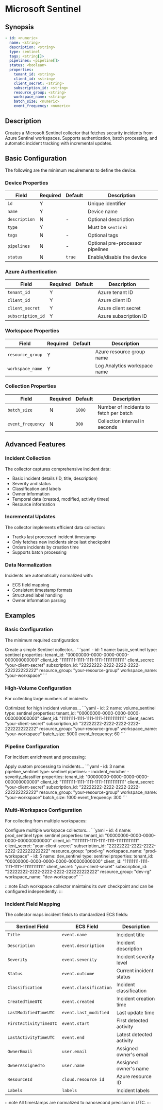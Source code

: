 # Microsoft Sentinel

## Synopsis

```yaml
- id: <numeric>
  name: <string>
  description: <string>
  type: sentinel
  tags: <string[]>
  pipelines: <pipeline[]>
  status: <boolean>
  properties:
    tenant_id: <string>
    client_id: <string>
    client_secret: <string>
    subscription_id: <string>
    resource_group: <string>
    workspace_name: <string>
    batch_size: <numeric>
    event_frequency: <numeric>
```

## Description

Creates a Microsoft Sentinel collector that fetches security incidents from Azure Sentinel workspaces. Supports authentication, batch processing, and automatic incident tracking with incremental updates.

## Basic Configuration

The following are the minimum requirements to define the device.

### Device Properties

|Field|Required|Default|Description|
|---|---|---|---|
|`id`|Y||Unique identifier|
|`name`|Y||Device name|
|`description`|N|-|Optional description|
|`type`|Y||Must be `sentinel`|
|`tags`|N|-|Optional tags|
|`pipelines`|N|-|Optional pre-processor pipelines|
|`status`|N|`true`|Enable/disable the device|

### Azure Authentication

|Field|Required|Default|Description|
|---|---|---|---|
|`tenant_id`|Y||Azure tenant ID|
|`client_id`|Y||Azure client ID|
|`client_secret`|Y||Azure client secret|
|`subscription_id`|Y||Azure subscription ID|

### Workspace Properties

|Field|Required|Default|Description|
|---|---|---|---|
|`resource_group`|Y||Azure resource group name|
|`workspace_name`|Y||Log Analytics workspace name|

### Collection Properties

|Field|Required|Default|Description|
|---|---|---|---|
|`batch_size`|N|`1000`|Number of incidents to fetch per batch|
|`event_frequency`|N|`300`|Collection interval in seconds|

## Advanced Features

### Incident Collection

The collector captures comprehensive incident data:
- Basic incident details (ID, title, description)
- Severity and status
- Classification and labels
- Owner information
- Temporal data (created, modified, activity times)
- Resource information

### Incremental Updates

The collector implements efficient data collection:
- Tracks last processed incident timestamp
- Only fetches new incidents since last checkpoint
- Orders incidents by creation time
- Supports batch processing

### Data Normalization

Incidents are automatically normalized with:
- ECS field mapping
- Consistent timestamp formats
- Structured label handling
- Owner information parsing

## Examples

### Basic Configuration

The minimum required configuration:

<ExampleGrid>
  <CommentCol>
    Create a simple Sentinel collector...
  </CommentCol>
  <CodeCol>
    ```yaml
    - id: 1
      name: basic_sentinel
      type: sentinel
      properties:
        tenant_id: "00000000-0000-0000-0000-000000000000"
        client_id: "11111111-1111-1111-1111-111111111111"
        client_secret: "your-client-secret"
        subscription_id: "22222222-2222-2222-2222-222222222222"
        resource_group: "your-resource-group"
        workspace_name: "your-workspace"
    ```
  </CodeCol>
</ExampleGrid>

### High-Volume Configuration

For collecting large numbers of incidents:

<ExampleGrid>
  <CommentCol>
    Optimized for high incident volumes...
  </CommentCol>
  <CodeCol>
    ```yaml
    - id: 2
      name: volume_sentinel
      type: sentinel
      properties:
        tenant_id: "00000000-0000-0000-0000-000000000000"
        client_id: "11111111-1111-1111-1111-111111111111"
        client_secret: "your-client-secret"
        subscription_id: "22222222-2222-2222-2222-222222222222"
        resource_group: "your-resource-group"
        workspace_name: "your-workspace"
        batch_size: 5000
        event_frequency: 60
    ```
  </CodeCol>
</ExampleGrid>

### Pipeline Configuration

For incident enrichment and processing:

<ExampleGrid>
  <CommentCol>
    Apply custom processing to incidents...
  </CommentCol>
  <CodeCol>
    ```yaml
    - id: 3
      name: pipeline_sentinel
      type: sentinel
      pipelines:
        - incident_enricher
        - severity_classifier
      properties:
        tenant_id: "00000000-0000-0000-0000-000000000000"
        client_id: "11111111-1111-1111-1111-111111111111"
        client_secret: "your-client-secret"
        subscription_id: "22222222-2222-2222-2222-222222222222"
        resource_group: "your-resource-group"
        workspace_name: "your-workspace"
        batch_size: 1000
        event_frequency: 300
    ```
  </CodeCol>
</ExampleGrid>

### Multi-Workspace Configuration

For collecting from multiple workspaces:

<ExampleGrid>
  <CommentCol>
    Configure multiple workspace collectors...
  </CommentCol>
  <CodeCol>
    ```yaml
    - id: 4
      name: prod_sentinel
      type: sentinel
      properties:
        tenant_id: "00000000-0000-0000-0000-000000000000"
        client_id: "11111111-1111-1111-1111-111111111111"
        client_secret: "your-client-secret"
        subscription_id: "22222222-2222-2222-2222-222222222222"
        resource_group: "prod-rg"
        workspace_name: "prod-workspace"
    - id: 5
      name: dev_sentinel
      type: sentinel
      properties:
        tenant_id: "00000000-0000-0000-0000-000000000000"
        client_id: "11111111-1111-1111-1111-111111111111"
        client_secret: "your-client-secret"
        subscription_id: "22222222-2222-2222-2222-222222222222"
        resource_group: "dev-rg"
        workspace_name: "dev-workspace"
    ```
  </CodeCol>
</ExampleGrid>

:::note
Each workspace collector maintains its own checkpoint and can be configured independently.
:::

### Incident Field Mapping

The collector maps incident fields to standardized ECS fields:

|Sentinel Field|ECS Field|Description|
|---|---|---|
|`Title`|`event.name`|Incident title|
|`Description`|`event.description`|Incident description|
|`Severity`|`event.severity`|Incident severity level|
|`Status`|`event.outcome`|Current incident status|
|`Classification`|`event.classification`|Incident classification|
|`CreatedTimeUTC`|`event.created`|Incident creation time|
|`LastModifiedTimeUTC`|`event.last_modified`|Last update time|
|`FirstActivityTimeUTC`|`event.start`|First detected activity|
|`LastActivityTimeUTC`|`event.end`|Latest detected activity|
|`OwnerEmail`|`user.email`|Assigned owner's email|
|`OwnerAssignedTo`|`user.name`|Assigned owner's name|
|`ResourceId`|`cloud.resource_id`|Azure resource ID|
|`Labels`|`labels`|Incident labels|

:::note
All timestamps are normalized to nanosecond precision in UTC.
:::